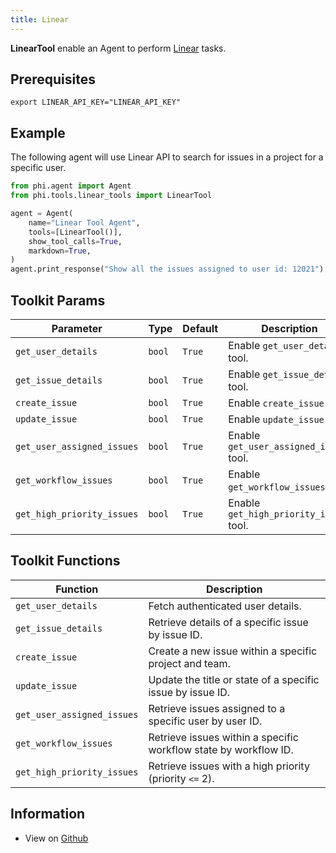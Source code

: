 ```yaml
---
title: Linear
---
```


**LinearTool** enable an Agent to perform [Linear](https://linear.app/) tasks.

## Prerequisites

```shell
export LINEAR_API_KEY="LINEAR_API_KEY"
```

## Example

The following agent will use Linear API to search for issues in a project for a specific user.

```python cookbook/tools/linear_tools.py
from phi.agent import Agent
from phi.tools.linear_tools import LinearTool

agent = Agent(
    name="Linear Tool Agent",
    tools=[LinearTool()],
    show_tool_calls=True,
    markdown=True,
)
agent.print_response("Show all the issues assigned to user id: 12021")

```

## Toolkit Params

| Parameter | Type | Default | Description |
|-----------|------|---------|-------------|
| `get_user_details` | `bool` | `True` | Enable `get_user_details` tool. |
| `get_issue_details` | `bool` | `True` | Enable `get_issue_details` tool. |
| `create_issue` | `bool` | `True` | Enable `create_issue` tool. |
| `update_issue` | `bool` | `True` | Enable `update_issue` tool. |
| `get_user_assigned_issues` | `bool` | `True` | Enable `get_user_assigned_issues` tool. |
| `get_workflow_issues` | `bool` | `True` | Enable `get_workflow_issues` tool. |
| `get_high_priority_issues` | `bool` | `True` | Enable `get_high_priority_issues` tool. |

## Toolkit Functions

| Function | Description |
|----------|-------------|
| `get_user_details` | Fetch authenticated user details. |
| `get_issue_details` | Retrieve details of a specific issue by issue ID. |
| `create_issue` | Create a new issue within a specific project and team. |
| `update_issue` | Update the title or state of a specific issue by issue ID. |
| `get_user_assigned_issues` | Retrieve issues assigned to a specific user by user ID. |
| `get_workflow_issues` | Retrieve issues within a specific workflow state by workflow ID. |
| `get_high_priority_issues` | Retrieve issues with a high priority (priority `<=` 2). |

## Information

- View on [Github](https://github.com/phidatahq/phidata/blob/main/phi/tools/linear_tools.py)
